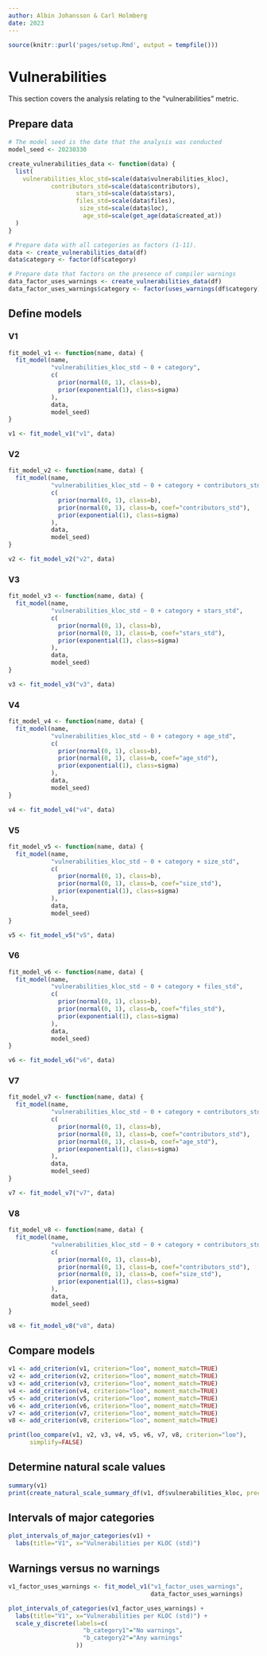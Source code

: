 ```yaml
---
author: Albin Johansson & Carl Holmberg
date: 2023
---
```


```r
source(knitr::purl('pages/setup.Rmd', output = tempfile()))
```

# Vulnerabilities

This section covers the analysis relating to the "vulnerabilities" metric.

## Prepare data

```r
# The model seed is the date that the analysis was conducted
model_seed <- 20230330

create_vulnerabilities_data <- function(data) {
  list(
    vulnerabilities_kloc_std=scale(data$vulnerabilities_kloc),
            contributors_std=scale(data$contributors),
                   stars_std=scale(data$stars),
                   files_std=scale(data$files),
                    size_std=scale(data$loc),
                     age_std=scale(get_age(data$created_at))
  )
}

# Prepare data with all categories as factors (1-11).
data <- create_vulnerabilities_data(df)
data$category <- factor(df$category)

# Prepare data that factors on the presence of compiler warnings
data_factor_uses_warnings <- create_vulnerabilities_data(df)
data_factor_uses_warnings$category <- factor(uses_warnings(df$category))
```

## Define models

### V1

```r
fit_model_v1 <- function(name, data) {
  fit_model(name,
            "vulnerabilities_kloc_std ~ 0 + category",
            c(
              prior(normal(0, 1), class=b),
              prior(exponential(1), class=sigma)
            ),
            data,
            model_seed)
}

v1 <- fit_model_v1("v1", data)
```

### V2

```r
fit_model_v2 <- function(name, data) {
  fit_model(name,
            "vulnerabilities_kloc_std ~ 0 + category + contributors_std",
            c(
              prior(normal(0, 1), class=b),
              prior(normal(0, 1), class=b, coef="contributors_std"),
              prior(exponential(1), class=sigma)
            ),
            data,
            model_seed)
}

v2 <- fit_model_v2("v2", data)
```

### V3

```r
fit_model_v3 <- function(name, data) {
  fit_model(name,
            "vulnerabilities_kloc_std ~ 0 + category + stars_std",
            c(
              prior(normal(0, 1), class=b),
              prior(normal(0, 1), class=b, coef="stars_std"),
              prior(exponential(1), class=sigma)
            ),
            data,
            model_seed)
}

v3 <- fit_model_v3("v3", data)
```

### V4

```r
fit_model_v4 <- function(name, data) {
  fit_model(name,
            "vulnerabilities_kloc_std ~ 0 + category + age_std",
            c(
              prior(normal(0, 1), class=b),
              prior(normal(0, 1), class=b, coef="age_std"),
              prior(exponential(1), class=sigma)
            ),
            data,
            model_seed)
}

v4 <- fit_model_v4("v4", data)
```

### V5

```r
fit_model_v5 <- function(name, data) {
  fit_model(name,
            "vulnerabilities_kloc_std ~ 0 + category + size_std",
            c(
              prior(normal(0, 1), class=b),
              prior(normal(0, 1), class=b, coef="size_std"),
              prior(exponential(1), class=sigma)
            ),
            data,
            model_seed)
}

v5 <- fit_model_v5("v5", data)
```

### V6

```r
fit_model_v6 <- function(name, data) {
  fit_model(name,
            "vulnerabilities_kloc_std ~ 0 + category + files_std",
            c(
              prior(normal(0, 1), class=b),
              prior(normal(0, 1), class=b, coef="files_std"),
              prior(exponential(1), class=sigma)
            ),
            data,
            model_seed)
}

v6 <- fit_model_v6("v6", data)
```

### V7

```r
fit_model_v7 <- function(name, data) {
  fit_model(name,
            "vulnerabilities_kloc_std ~ 0 + category + contributors_std + age_std",
            c(
              prior(normal(0, 1), class=b),
              prior(normal(0, 1), class=b, coef="contributors_std"),
              prior(normal(0, 1), class=b, coef="age_std"),
              prior(exponential(1), class=sigma)
            ),
            data,
            model_seed)
}

v7 <- fit_model_v7("v7", data)
```

### V8

```r
fit_model_v8 <- function(name, data) {
  fit_model(name,
            "vulnerabilities_kloc_std ~ 0 + category + contributors_std + size_std",
            c(
              prior(normal(0, 1), class=b),
              prior(normal(0, 1), class=b, coef="contributors_std"),
              prior(normal(0, 1), class=b, coef="size_std"),
              prior(exponential(1), class=sigma)
            ),
            data,
            model_seed)
}

v8 <- fit_model_v8("v8", data)
```

## Compare models

```r
v1 <- add_criterion(v1, criterion="loo", moment_match=TRUE)
v2 <- add_criterion(v2, criterion="loo", moment_match=TRUE)
v3 <- add_criterion(v3, criterion="loo", moment_match=TRUE)
v4 <- add_criterion(v4, criterion="loo", moment_match=TRUE)
v5 <- add_criterion(v5, criterion="loo", moment_match=TRUE)
v6 <- add_criterion(v6, criterion="loo", moment_match=TRUE)
v7 <- add_criterion(v7, criterion="loo", moment_match=TRUE)
v8 <- add_criterion(v8, criterion="loo", moment_match=TRUE)

print(loo_compare(v1, v2, v3, v4, v5, v6, v7, v8, criterion="loo"),
      simplify=FALSE)
```

## Determine natural scale values

```r
summary(v1)
print(create_natural_scale_summary_df(v1, df$vulnerabilities_kloc, precision=6))
```

## Intervals of major categories

```r
plot_intervals_of_major_categories(v1) +
  labs(title="V1", x="Vulnerabilities per KLOC (std)")
```

## Warnings versus no warnings

```r
v1_factor_uses_warnings <- fit_model_v1("v1_factor_uses_warnings",
                                        data_factor_uses_warnings)

plot_intervals_of_categories(v1_factor_uses_warnings) +
  labs(title="V1", x="Vulnerabilities per KLOC (std)") +
  scale_y_discrete(labels=c(
                     "b_category1"="No warnings",
                     "b_category2"="Any warnings"
                   ))
```

